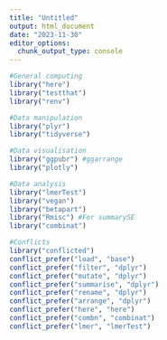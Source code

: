 ```yaml
---
title: "Untitled"
output: html_document
date: "2023-11-30"
editor_options: 
  chunk_output_type: console
---
```


```r

#General computing
library("here")
library("testthat")
library("renv")

#Data manipulation
library("plyr")
library("tidyverse")

#Data visualisation
library("ggpubr") #ggarrange
library("plotly")

#Data analysis
library("lmerTest")
library("vegan")
library("betapart")
library("Rmisc") #For summarySE
library("combinat")

#Conflicts
library("conflicted")
conflict_prefer("load", "base")
conflict_prefer("filter", "dplyr")
conflict_prefer("mutate", "dplyr")
conflict_prefer("summarise", "dplyr")
conflict_prefer("rename", "dplyr")
conflict_prefer("arrange", "dplyr")
conflict_prefer("here", "here")
conflict_prefer("combn", "combinat")
conflict_prefer("lmer", "lmerTest")
```